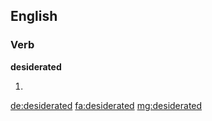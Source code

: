 ==English==

===Verb===
'''desiderated'''

# {{en-past of|desiderate}}

[[de:desiderated]]
[[fa:desiderated]]
[[mg:desiderated]]